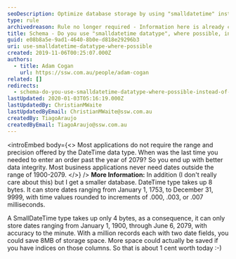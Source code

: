 ```yaml
---
seoDescription: Optimize database storage by using "smalldatetime" instead of "datetime" when possible.
type: rule
archivedreason: Rule no longer required - Information here is already covered in our other date time rules
title: Schema - Do you use "smalldatetime datatype", where possible, instead of "datetime datatype"?
guid: e08b8a5e-9ad1-4640-8b0e-d818e29296b3
uri: use-smalldatetime-datatype-where-possible
created: 2019-11-06T00:25:07.000Z
authors:
  - title: Adam Cogan
    url: https://ssw.com.au/people/adam-cogan
related: []
redirects:
  - schema-do-you-use-smalldatetime-datatype-where-possible-instead-of-datetime-datatype
lastUpdated: 2020-01-03T05:16:19.000Z
lastUpdatedBy: ChristianMWaite
lastUpdatedByEmail: ChristianMWaite@ssw.com.au
createdBy: TiagoAraujo
createdByEmail: TiagoAraujo@ssw.com.au
---
```


<introEmbed
  body={<>
Most applications do not require the range and precision offered by the DateTime data type. When was the last time you needed to enter an order past the year of 2079? So you end up with better data integrity. Most business applications never need dates outside the range of 1900-2079.
  </>}
/>
**More Information:**
In addition (I don't really care about this) but I get a smaller database.
DateTime type takes up 8 bytes. It can store dates ranging from January 1, 1753, to December 31, 9999, with time values rounded to increments of .000, .003, or .007 milliseconds.

A SmallDateTime type takes up only 4 bytes, as a consequence, it can only store dates ranging from January 1, 1900, through June 6, 2079, with accuracy to the minute. With a million records each with two date fields, you could save 8MB of storage space. More space could actually be saved if you have indices on those columns. So that is about 1 cent worth today :-)
